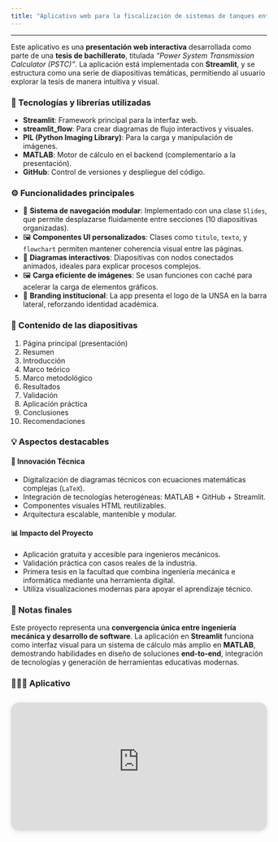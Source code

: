 ```yaml
---
title: "Aplicativo web para la fiscalización de sistemas de tanques enterrados a nivel nacional"
---
```


---

Este aplicativo es una **presentación web interactiva** desarrollada como parte de una **tesis de bachillerato**, titulada *"Power System Transmission Calculator (PSTC)"*. La aplicación está implementada con **Streamlit**, y se estructura como una serie de diapositivas temáticas, permitiendo al usuario explorar la tesis de manera intuitiva y visual.

### 🔧 Tecnologías y librerías utilizadas

- **Streamlit**: Framework principal para la interfaz web.
- **streamlit_flow**: Para crear diagramas de flujo interactivos y visuales.
- **PIL (Python Imaging Library)**: Para la carga y manipulación de imágenes.
- **MATLAB**: Motor de cálculo en el backend (complementario a la presentación).
- **GitHub**: Control de versiones y despliegue del código.

### ⚙️ Funcionalidades principales

- 🧭 **Sistema de navegación modular**: Implementado con una clase `Slides`, que permite desplazarse fluidamente entre secciones (10 diapositivas organizadas).
- 🖼️ **Componentes UI personalizados**: Clases como `titulo`, `texto`, y `flowchart` permiten mantener coherencia visual entre las páginas.
- 🔁 **Diagramas interactivos**: Diapositivas con nodos conectados animados, ideales para explicar procesos complejos.
- 🖼️ **Carga eficiente de imágenes**: Se usan funciones con caché para acelerar la carga de elementos gráficos.
- 🏫 **Branding institucional**: La app presenta el logo de la UNSA en la barra lateral, reforzando identidad académica.

### 🧠 Contenido de las diapositivas

1. Página principal (presentación)
2. Resumen
3. Introducción
4. Marco teórico
5. Marco metodológico
6. Resultados
7. Validación
8. Aplicación práctica
9. Conclusiones
10. Recomendaciones

### 💡 Aspectos destacables

#### 🚀 Innovación Técnica

- Digitalización de diagramas técnicos con ecuaciones matemáticas complejas (`LaTeX`).
- Integración de tecnologías heterogéneas: MATLAB + GitHub + Streamlit.
- Componentes visuales HTML reutilizables.
- Arquitectura escalable, mantenible y modular.

#### 📊 Impacto del Proyecto

- Aplicación gratuita y accesible para ingenieros mecánicos.
- Validación práctica con casos reales de la industria.
- Primera tesis en la facultad que combina ingeniería mecánica e informática mediante una herramienta digital.
- Utiliza visualizaciones modernas para apoyar el aprendizaje técnico.

### 🧩 Notas finales

Este proyecto representa una **convergencia única entre ingeniería mecánica y desarrollo de software**. La aplicación en **Streamlit** funciona como interfaz visual para un sistema de cálculo más amplio en **MATLAB**, demostrando habilidades en diseño de soluciones **end-to-end**, integración de tecnologías y generación de herramientas educativas modernas.

### 🧑🏻‍💻 Aplicativo

<div style="position: relative; width: 100%; height: 0; padding-top: 50%;
 padding-bottom: 0; box-shadow: 0 2px 8px 0 rgba(63,69,81,0.16); margin-top: 2em; margin-bottom: 2em; overflow: hidden;
 border-radius: 16px; will-change: transform;">
  <iframe loading="lazy" style="position: absolute; width: 100%; height: 100%; top: 0; left: 0; border: none; padding: 0;margin: 0;"
    src="https://powersystemtransmissioncalculator.streamlit.app/?embed=true&embed_options=light_theme" allowfullscreen="allowfullscreen" allow="fullscreen">
  </iframe>
</div>
